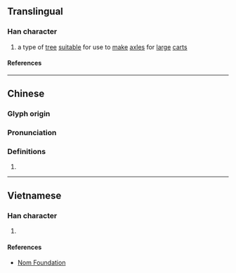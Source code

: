 {{character info}}
==Translingual==

===Han character===
{{Han char|rn=75|rad=木|as=14|sn=18|four=40923|canj=DYX|ids=⿰木齊}}

# a type of [[tree]] [[suitable]] for use to [[make]] [[axle]]s for [[large]] [[cart]]s

====References====
{{Han ref|kx=0559.140|dkj=15759|dj=0948.290|hdz=21310.030|uh=6AC5}}

----

==Chinese==
{{zh-forms}}

===Glyph origin===
{{Han etym}}

===Pronunciation===
{{zh-pron
|m=jī
|c=zai1
|mc=y
|oc=y
|ma=
|cat=n
}}

===Definitions===
{{zh-hanzi}}

# {{rfdef|zh}}

----

==Vietnamese==

===Han character===
{{vi-readings|rs=木14|reading=tầy}}

# {{rfdef|vi|sort=木14}}

====References====
* [http://nomfoundation.org/common/nom_details.php?codepoint=6ac5 Nom Foundation]